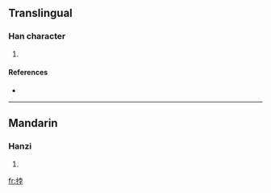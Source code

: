 ==Translingual==

===Han character===
{{Han char|rn=64|rad=手|as=07|sn=10|four=5404<sub>7</sub>|canj=手十月木 (QJBD)}}

# {{defn|Han|sort=手07}}

====References====
* {{Han ref|kx=0431.240|dkj=12089|dj=0780.300|hdz=31878.030|uh=632C|ud=25388|bh=D1B4|bd=53684}}

----

==Mandarin==

===Hanzi===
{{cmn-hanzi|pin=[[bó]] ([[bo2]])|wg=po<sup>2</sup>}}

# {{defn|Mandarin|sort=手07}}

[[fr:挬]]